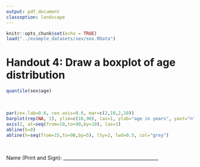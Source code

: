 ```yaml
---
output: pdf_document
classoption: landscape
---
```


\pagenumbering{gobble}

```r
knitr::opts_chunk$set(echo = TRUE)
load("../example_datasets/sex/sex.RData")
```

# Handout 4: Draw a boxplot of age distribution

```r
quantile(sex$age)
```


&nbsp;


```r
par(cex.lab=0.6, cex.axis=0.6, mar=c(2,10,2,10))
barplot(rep(NA, 1), ylim=c(10,90), las=1, ylab="age in years", yaxt="n")
axis(2, at=seq(from=10,to=90,by=10), las=1)
abline(h=0)
abline(h=seq(from=15,to=90,by=5), lty=2, lwd=0.5, col="grey")
```

&nbsp;

Name (Print and Sign): ________________________________________
